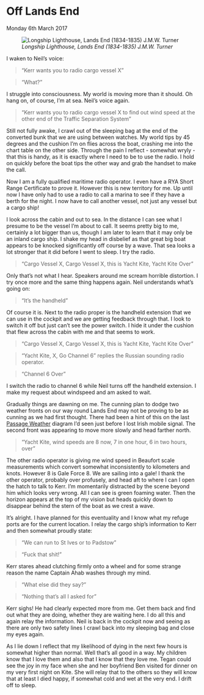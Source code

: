 
# Off Lands End 
Monday 6th March 2017

![*Longship Lighthouse, Lands End (1834-1835) J.M.W. Turner*](images/LongshipLighthouseLandsEnd.jpg)

I waken to Neil’s voice:

> “Kerr wants you to radio cargo vessel X”

> “What?”

I struggle into consciousness. My world is moving more than it should. Oh hang on, of course, I’m at sea. Neil’s voice again.

> “Kerr wants you to radio cargo vessel X to find out wind speed at the other end of the Traffic Separation System”

Still not fully awake, I crawl out of the sleeping bag at the end of the converted bunk that we are using between watches. My world tips by 45 degrees and the cushion I’m on flies across the boat, crashing me into the chart table on the other side. Through the pain I reflect - somewhat wryly - that this is handy, as it is exactly where I need to be to use the radio. I hold on quickly before the boat tips the other way and grab the handset to make the call.

Now I am a fully qualified maritime radio operator. I even have a RYA Short Range Certificate to prove it. However this is new territory for me. Up until now I have only had to use a radio to call a marina to see if they have a berth for the night. I now have to call another vessel, not just any vessel but a cargo ship!

I look across the cabin and out to sea. In the distance I can see what I presume to be the vessel I’m about to call. It seems pretty big to me, certainly a lot bigger than us, though I am later to learn that it may only be an inland cargo ship. I shake my head in disbelief as that great big boat appears to be knocked significantly off course by a wave. That sea looks a lot stronger that it did before I went to sleep. I try the radio.

> “Cargo Vessel X, Cargo Vessel X, this is Yacht Kite, Yacht Kite Over”

Only that’s not what I hear. Speakers around me scream horrible distortion. I try once more and the same thing happens again. Neil understands what’s going on:

> “It’s the handheld”

Of course it is. Next to the radio proper is the handheld extension that we can use in the cockpit and we are getting feedback through that. I look to switch it off but just can’t see the power switch. I hide it under the cushion that flew across the cabin with me and that seems to work.

> “Cargo Vessel X, Cargo Vessel X, this is Yacht Kite, Yacht Kite Over”

> “Yacht Kite, X, Go Channel 6” replies the Russian sounding radio operator.

> “Channel 6 Over”

I switch the radio to channel 6 while Neil turns off the handheld extension. I make my request about windspeed and am asked to wait.

Gradually things are dawning on me. The cunning plan to dodge two weather fronts on our way round Lands End may not be proving to be as cunning as we had first thought. There had been a hint of this on the last [Passage Weather](https://www.passageweather.com/) diagram I’d seen just before I lost Irish mobile signal. The second front was appearing to move more slowly and head farther north.

> “Yacht Kite, wind speeds are 8 now, 7 in one hour, 6 in two hours, over”

The other radio operator is giving me wind speed in Beaufort scale measurements which convert somewhat inconsistently to kilometers and knots. However 8 is Gale Force 8. We are sailing into a gale! I thank the other operator, probably over profusely, and head aft to where I can I open the hatch to talk to Kerr. I’m momentarily distracted by the scene beyond him which looks very wrong. All I can see is green foaming water. Then the horizon appears at the top of my vision but heads quickly down to disappear behind the stern of the boat as we crest a wave.

It’s alright. I have planned for this eventuality and I know what my refuge ports are for the current location. I relay the cargo ship's information to Kerr and then somewhat proudly state:

> “We can run to St Ives or to Padstow”

> “Fuck that shit!”

Kerr stares ahead clutching firmly onto a wheel and for some strange reason the name Captain Ahab washes through my mind.

> “What else did they say?”

> “Nothing that’s all I asked for”

Kerr sighs! He had clearly expected more from me. Get them back and find out what they are doing, whether they are waiting here. I do all this and again relay the information. Neil is back in the cockpit now and seeing as there are only two safety lines I crawl back into my sleeping bag and close my eyes again.

As I lie down I reflect that my likelihood of dying in the next few hours is somewhat higher than normal. Well that’s all good in a way. My children know that I love them and also that I know that they love me. Tegan could see the joy in my face when she and her boyfriend Ben visited for dinner on my very first night on Kite. She will relay that to the others so they will know that at least I died happy, if somewhat cold and wet at the very end. I drift off to sleep.
